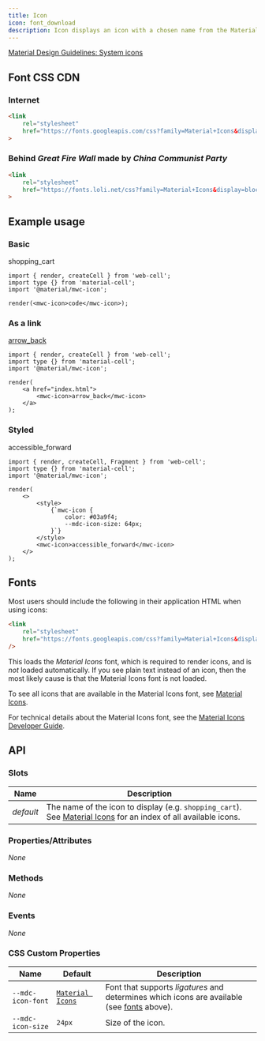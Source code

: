 ```yaml
---
title: Icon
icon: font_download
description: Icon displays an icon with a chosen name from the Material Icons font, or from any font that supports ligatures.
---
```




[Material Design Guidelines: System icons][1]

## Font CSS CDN

### Internet

```HTML
<link
    rel="stylesheet"
    href="https://fonts.googleapis.com/css?family=Material+Icons&display=block"
>
```

### Behind _Great Fire Wall_ made by _China Communist Party_

```HTML
<link
    rel="stylesheet"
    href="https://fonts.loli.net/css?family=Material+Icons&display=block"
>
```

## Example usage

### Basic

<Example>
    <mwc-icon>shopping_cart</mwc-icon>
</Example>

```TSX
import { render, createCell } from 'web-cell';
import type {} from 'material-cell';
import '@material/mwc-icon';

render(<mwc-icon>code</mwc-icon>);
```

### As a link

<Example>
    <a href="index.html">
        <mwc-icon>arrow_back</mwc-icon>
    </a>
</Example>

```TSX
import { render, createCell } from 'web-cell';
import type {} from 'material-cell';
import '@material/mwc-icon';

render(
    <a href="index.html">
        <mwc-icon>arrow_back</mwc-icon>
    </a>
);
```

### Styled

<Example id="styled">
    <style>
        {`#styled mwc-icon { 
            color: #03a9f4; 
            --mdc-icon-size: 64px;
        }`}
    </style>
    <mwc-icon>accessible_forward</mwc-icon>
</Example>

```TSX
import { render, createCell, Fragment } from 'web-cell';
import type {} from 'material-cell';
import '@material/mwc-icon';

render(
    <>
        <style>
            {`mwc-icon {
                color: #03a9f4;
                --mdc-icon-size: 64px;
            }`}
        </style>
        <mwc-icon>accessible_forward</mwc-icon>
    </>
);
```

## Fonts

Most users should include the following in their application HTML when using
icons:

```HTML
<link
    rel="stylesheet"
    href="https://fonts.googleapis.com/css?family=Material+Icons&display=block"
/>
```

This loads the _Material Icons_ font, which is required to render icons, and is
_not_ loaded automatically. If you see plain text instead of an icon, then the
most likely cause is that the Material Icons font is not loaded.

To see all icons that are available in the Material Icons font, see [Material Icons][2].

For technical details about the Material Icons font, see the [Material Icons Developer Guide][3].

## API

### Slots

| Name      | Description                                                                                                          |
| --------- | -------------------------------------------------------------------------------------------------------------------- |
| _default_ | The name of the icon to display (e.g. `shopping_cart`). See [Material Icons][2] for an index of all available icons. |

### Properties/Attributes

_None_

### Methods

_None_

### Events

_None_

### CSS Custom Properties

| Name              | Default               | Description                                                                                          |
| ----------------- | --------------------- | ---------------------------------------------------------------------------------------------------- |
| `--mdc-icon-font` | [`Material Icons`][2] | Font that supports _ligatures_ and determines which icons are available (see [fonts](#fonts) above). |
| `--mdc-icon-size` | `24px`                | Size of the icon.                                                                                    |

[1]: https://material.io/design/iconography/system-icons.html
[2]: https://material.io/resources/icons/
[3]: https://google.github.io/material-design-icons/
